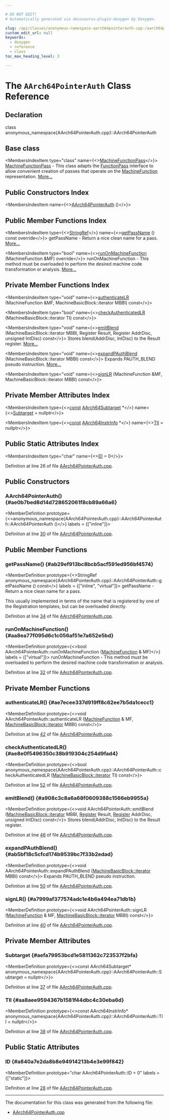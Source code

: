 ```yaml
---

# DO NOT EDIT!
# Automatically generated via docusaurus-plugin-doxygen by Doxygen.

slug: /api/classes/anonymous-namespace-aarch64pointerauth-cpp-/aarch64pointerauth
custom_edit_url: null
keywords:
  - doxygen
  - reference
  - class
toc_max_heading_level: 3

---
```





# The `AArch64PointerAuth` Class Reference

<DoxygenPage pluginConfig={pluginConfig}>



## Declaration

<CodeBlock>class anonymous_namespace{AArch64PointerAuth.cpp}::AArch64PointerAuth</CodeBlock>

## Base class

<MembersIndex>

<MembersIndexItem
  type="class"
  name={<><a href="/docs/api/classes/llvm/machinefunctionpass">MachineFunctionPass</a></>}>
<a href="/docs/api/classes/llvm/machinefunctionpass">MachineFunctionPass</a> - This class adapts the <a href="/docs/api/classes/llvm/functionpass">FunctionPass</a> interface to allow convenient creation of passes that operate on the <a href="/docs/api/classes/llvm/machinefunction">MachineFunction</a> representation. <a href="/docs/api/classes/llvm/machinefunctionpass/#details">More...</a>
</MembersIndexItem>

</MembersIndex>

## Public Constructors Index

<MembersIndex>

<MembersIndexItem
  name={<><a href="#ae0b7bed8d14d728652061f8cb89a66a6">AArch64PointerAuth</a> ()</>}>
</MembersIndexItem>

</MembersIndex>

## Public Member Functions Index

<MembersIndex>

<MembersIndexItem
  type={<><a href="/docs/api/classes/llvm/stringref">StringRef</a></>}
  name={<><a href="#ab29ef913bc8bcb5acf591ed956bf4574">getPassName</a> () const override</>}>
getPassName - Return a nice clean name for a pass. <a href="#ab29ef913bc8bcb5acf591ed956bf4574">More...</a>
</MembersIndexItem>

<MembersIndexItem
  type="bool"
  name={<><a href="#aa8ea77f095d6c1c056af51e7a652e5bd">runOnMachineFunction</a> (MachineFunction &amp;MF) override</>}>
runOnMachineFunction - This method must be overloaded to perform the desired machine code transformation or analysis. <a href="#aa8ea77f095d6c1c056af51e7a652e5bd">More...</a>
</MembersIndexItem>

</MembersIndex>

## Private Member Functions Index

<MembersIndex>

<MembersIndexItem
  type="void"
  name={<><a href="#ae7ecee337d919ff8c62ee7b5da1cecc1">authenticateLR</a> (MachineFunction &amp;MF, MachineBasicBlock::iterator MBBI) const</>}>
</MembersIndexItem>

<MembersIndexItem
  type="bool"
  name={<><a href="#ae8e0f5496350c38b919304c254d9fad4">checkAuthenticatedLR</a> (MachineBasicBlock::iterator TI) const</>}>
</MembersIndexItem>

<MembersIndexItem
  type="void"
  name={<><a href="#a908c3c8a6a68f0609388c1566eb9955a">emitBlend</a> (MachineBasicBlock::iterator MBBI, Register Result, Register AddrDisc, unsigned IntDisc) const</>}>
Stores blend(AddrDisc, IntDisc) to the Result register. <a href="#a908c3c8a6a68f0609388c1566eb9955a">More...</a>
</MembersIndexItem>

<MembersIndexItem
  type="void"
  name={<><a href="#ab5bf18c5cfcd174b9539bc7f33b2edad">expandPAuthBlend</a> (MachineBasicBlock::iterator MBBI) const</>}>
Expands PAUTH&#95;BLEND pseudo instruction. <a href="#ab5bf18c5cfcd174b9539bc7f33b2edad">More...</a>
</MembersIndexItem>

<MembersIndexItem
  type="void"
  name={<><a href="#a7999af377574adc1e4b6a494ea71db1b">signLR</a> (MachineFunction &amp;MF, MachineBasicBlock::iterator MBBI) const</>}>
</MembersIndexItem>

</MembersIndex>

## Private Member Attributes Index

<MembersIndex>

<MembersIndexItem
  type={<><a href="/docs/api/files/lib/lib/target/lib/target/aarch64/aarch64promoteconstant-cpp/#a90f8350fecae261c25be85d38b451bff">const</a> <a href="/docs/api/classes/llvm/aarch64subtarget">AArch64Subtarget</a> &#42;</>}
  name={<><a href="#aefa79953bcd1e5811362c723537f2bfa">Subtarget</a> = nullptr</>}>
</MembersIndexItem>

<MembersIndexItem
  type={<><a href="/docs/api/files/lib/lib/target/lib/target/aarch64/aarch64promoteconstant-cpp/#a90f8350fecae261c25be85d38b451bff">const</a> <a href="/docs/api/classes/llvm/aarch64instrinfo">AArch64InstrInfo</a> &#42;</>}
  name={<><a href="#aa8aee9594367b1581f44dbc4c30eba6d">TII</a> = nullptr</>}>
</MembersIndexItem>

</MembersIndex>

## Public Static Attributes Index

<MembersIndex>

<MembersIndexItem
  type="char"
  name={<><a href="#a840a7e2da8b8e94914213b4e3e99f842">ID</a> = 0</>}>
</MembersIndexItem>

</MembersIndex>


Definition at line 26 of file <a href="/docs/api/files/lib/lib/target/lib/target/aarch64/aarch64pointerauth-cpp">AArch64PointerAuth.cpp</a>.

<SectionDefinition>

## Public Constructors

### AArch64PointerAuth() {#ae0b7bed8d14d728652061f8cb89a66a6}

<MemberDefinition
  prototype={<>anonymous&#95;namespace&#123;AArch64PointerAuth.cpp&#125;::AArch64PointerAuth::AArch64PointerAuth ()</>}
  labels = {["inline"]}>

Definition at line <a href="/docs/api/files/lib/lib/target/lib/target/aarch64/aarch64pointerauth-cpp/#l00030">30</a> of file <a href="/docs/api/files/lib/lib/target/lib/target/aarch64/aarch64pointerauth-cpp">AArch64PointerAuth.cpp</a>.
</MemberDefinition>

</SectionDefinition>

<SectionDefinition>

## Public Member Functions

### getPassName() {#ab29ef913bc8bcb5acf591ed956bf4574}

<MemberDefinition
  prototype={<>StringRef anonymous&#95;namespace&#123;AArch64PointerAuth.cpp&#125;::AArch64PointerAuth::getPassName () const</>}
  labels = {["inline", "virtual"]}>
getPassName - Return a nice clean name for a pass.

This usually implemented in terms of the name that is registered by one of the Registration templates, but can be overloaded directly.

Definition at line <a href="/docs/api/files/lib/lib/target/lib/target/aarch64/aarch64pointerauth-cpp/#l00034">34</a> of file <a href="/docs/api/files/lib/lib/target/lib/target/aarch64/aarch64pointerauth-cpp">AArch64PointerAuth.cpp</a>.
</MemberDefinition>

### runOnMachineFunction() {#aa8ea77f095d6c1c056af51e7a652e5bd}

<MemberDefinition
  prototype={<>bool AArch64PointerAuth::runOnMachineFunction (<a href="/docs/api/classes/llvm/machinefunction">MachineFunction</a> &amp; MF)</>}
  labels = {["virtual"]}>
runOnMachineFunction - This method must be overloaded to perform the desired machine code transformation or analysis.

Definition at line <a href="/docs/api/files/lib/lib/target/lib/target/aarch64/aarch64pointerauth-cpp/#l00032">32</a> of file <a href="/docs/api/files/lib/lib/target/lib/target/aarch64/aarch64pointerauth-cpp">AArch64PointerAuth.cpp</a>.
</MemberDefinition>

</SectionDefinition>

<SectionDefinition>

## Private Member Functions

### authenticateLR() {#ae7ecee337d919ff8c62ee7b5da1cecc1}

<MemberDefinition
  prototype={<>void AArch64PointerAuth::authenticateLR (<a href="/docs/api/classes/llvm/machinefunction">MachineFunction</a> &amp; MF, <a href="/docs/api/classes/llvm/machinebasicblock/#ae34c996b58df9b9ce6695a0c8b70c533">MachineBasicBlock::iterator</a> MBBI) const</>}>

Definition at line <a href="/docs/api/files/lib/lib/target/lib/target/aarch64/aarch64pointerauth-cpp/#l00042">42</a> of file <a href="/docs/api/files/lib/lib/target/lib/target/aarch64/aarch64pointerauth-cpp">AArch64PointerAuth.cpp</a>.
</MemberDefinition>

### checkAuthenticatedLR() {#ae8e0f5496350c38b919304c254d9fad4}

<MemberDefinition
  prototype={<>bool anonymous&#95;namespace&#123;AArch64PointerAuth.cpp&#125;::AArch64PointerAuth::checkAuthenticatedLR (<a href="/docs/api/classes/llvm/machinebasicblock/#ae34c996b58df9b9ce6695a0c8b70c533">MachineBasicBlock::iterator</a> TI) const</>}>

Definition at line <a href="/docs/api/files/lib/lib/target/lib/target/aarch64/aarch64pointerauth-cpp/#l00052">52</a> of file <a href="/docs/api/files/lib/lib/target/lib/target/aarch64/aarch64pointerauth-cpp">AArch64PointerAuth.cpp</a>.
</MemberDefinition>

### emitBlend() {#a908c3c8a6a68f0609388c1566eb9955a}

<MemberDefinition
  prototype={<>void AArch64PointerAuth::emitBlend (<a href="/docs/api/classes/llvm/machinebasicblock/#ae34c996b58df9b9ce6695a0c8b70c533">MachineBasicBlock::iterator</a> MBBI, <a href="/docs/api/classes/llvm/register">Register</a> Result, <a href="/docs/api/classes/llvm/register">Register</a> AddrDisc, unsigned IntDisc) const</>}>
Stores blend(AddrDisc, IntDisc) to the Result register.

Definition at line <a href="/docs/api/files/lib/lib/target/lib/target/aarch64/aarch64pointerauth-cpp/#l00046">46</a> of file <a href="/docs/api/files/lib/lib/target/lib/target/aarch64/aarch64pointerauth-cpp">AArch64PointerAuth.cpp</a>.
</MemberDefinition>

### expandPAuthBlend() {#ab5bf18c5cfcd174b9539bc7f33b2edad}

<MemberDefinition
  prototype={<>void AArch64PointerAuth::expandPAuthBlend (<a href="/docs/api/classes/llvm/machinebasicblock/#ae34c996b58df9b9ce6695a0c8b70c533">MachineBasicBlock::iterator</a> MBBI) const</>}>
Expands PAUTH&#95;BLEND pseudo instruction.

Definition at line <a href="/docs/api/files/lib/lib/target/lib/target/aarch64/aarch64pointerauth-cpp/#l00050">50</a> of file <a href="/docs/api/files/lib/lib/target/lib/target/aarch64/aarch64pointerauth-cpp">AArch64PointerAuth.cpp</a>.
</MemberDefinition>

### signLR() {#a7999af377574adc1e4b6a494ea71db1b}

<MemberDefinition
  prototype={<>void AArch64PointerAuth::signLR (<a href="/docs/api/classes/llvm/machinefunction">MachineFunction</a> &amp; MF, <a href="/docs/api/classes/llvm/machinebasicblock/#ae34c996b58df9b9ce6695a0c8b70c533">MachineBasicBlock::iterator</a> MBBI) const</>}>

Definition at line <a href="/docs/api/files/lib/lib/target/lib/target/aarch64/aarch64pointerauth-cpp/#l00040">40</a> of file <a href="/docs/api/files/lib/lib/target/lib/target/aarch64/aarch64pointerauth-cpp">AArch64PointerAuth.cpp</a>.
</MemberDefinition>

</SectionDefinition>

<SectionDefinition>

## Private Member Attributes

### Subtarget {#aefa79953bcd1e5811362c723537f2bfa}

<MemberDefinition
  prototype={<>const AArch64Subtarget&#42; anonymous&#95;namespace&#123;AArch64PointerAuth.cpp&#125;::AArch64PointerAuth::Subtarget = nullptr</>}>

Definition at line <a href="/docs/api/files/lib/lib/target/lib/target/aarch64/aarch64pointerauth-cpp/#l00037">37</a> of file <a href="/docs/api/files/lib/lib/target/lib/target/aarch64/aarch64pointerauth-cpp">AArch64PointerAuth.cpp</a>.
</MemberDefinition>

### TII {#aa8aee9594367b1581f44dbc4c30eba6d}

<MemberDefinition
  prototype={<>const AArch64InstrInfo&#42; anonymous&#95;namespace&#123;AArch64PointerAuth.cpp&#125;::AArch64PointerAuth::TII = nullptr</>}>

Definition at line <a href="/docs/api/files/lib/lib/target/lib/target/aarch64/aarch64pointerauth-cpp/#l00038">38</a> of file <a href="/docs/api/files/lib/lib/target/lib/target/aarch64/aarch64pointerauth-cpp">AArch64PointerAuth.cpp</a>.
</MemberDefinition>

</SectionDefinition>

<SectionDefinition>

## Public Static Attributes

### ID {#a840a7e2da8b8e94914213b4e3e99f842}

<MemberDefinition
  prototype="char AArch64PointerAuth::ID = 0"
  labels = {["static"]}>

Definition at line <a href="/docs/api/files/lib/lib/target/lib/target/aarch64/aarch64pointerauth-cpp/#l00028">28</a> of file <a href="/docs/api/files/lib/lib/target/lib/target/aarch64/aarch64pointerauth-cpp">AArch64PointerAuth.cpp</a>.
</MemberDefinition>

</SectionDefinition>

<hr/>

The documentation for this class was generated from the following file:

<ul>
<li><a href="/docs/api/files/lib/lib/target/lib/target/aarch64/aarch64pointerauth-cpp">AArch64PointerAuth.cpp</a></li>
</ul>

</DoxygenPage>
